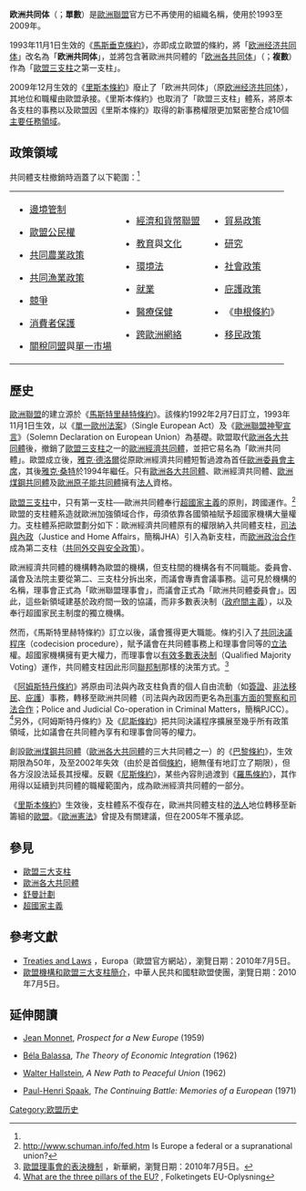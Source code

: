 {{distinguish2|包含「欧洲共同体」在內的「[[欧洲各共同体|欧洲各共同体]]」}}
{{Infobox
|above   = 歐洲共同體
|header1 = [[欧盟三支柱|欧盟三支柱]]
|data2 = <Center><imagemap>
File:Pillars of the European Union.svg|
rect 3 1 176 20 [[欧洲联盟|欧洲联盟]]
rect 65 42 115 170 [[共同外交与安全政策|共同外交与安全政策]]
rect 126 42 176 170 [[刑事領域警務與司法合作|刑事領域警務與司法合作]]
</imagemap></center>
|data3 = 構成[[欧洲联盟|欧洲联盟]]的三大支柱{{small|（可點按）}}
|data4 = <center>1993－2009 → [[欧洲联盟|歐盟]]</center>
|labelstyle   = background:#ddf;
|header5 = 組職歷史
|label6 = [[欧洲煤钢共同体|欧洲煤钢共同体]]
|data6 = 1952－2002
|label7 = [[欧洲经济共同体|欧洲经济共同体]]
|data7 = 1958－2009
|label8 = [[歐洲原子能共同體|歐洲原子能共同體]]
|data8 = 1958－
}}
{{EU-politics}}
'''欧洲共同体'''（{{lang-en|European Community}}；'''單數'''）是[[歐洲聯盟|歐洲聯盟]]官方已不再使用的組織名稱，使用於1993至2009年。

1993年11月1日生效的《[[馬斯垂克條約|馬斯垂克條約]]》，亦即成立歐盟的條約，將「[[欧洲经济共同体|欧洲经济共同体]]」改名為「'''欧洲共同体'''」，並將包含著歐洲共同體的「[[欧洲各共同体|欧洲各共同体]]」（{{lang-en|European Communities}}；'''複數'''）作為「[[歐盟三支柱|歐盟三支柱]]之第一支柱」。

2009年12月生效的《[[里斯本條約|里斯本條約]]》廢止了「欧洲共同体」（原[[欧洲经济共同体|欧洲经济共同体]]），其地位和職權由歐盟承接。《里斯本條約》也取消了「歐盟三支柱」體系，將原本各支柱的事務以及歐盟因《里斯本條約》取得的新事務權限更加緊密整合成10個[[歐盟主要任務領域|主要任務領域]]。

==政策領域==

{{see|歐盟三支柱}}

共同體支柱撤銷時涵蓋了以下範圍：<ref name="Folk"/>

{|

|-

| valign=top |

*[[邊境管制|邊境管制]]

*[[歐盟公民權|歐盟公民權]]

*[[共同農業政策|共同農業政策]]

*[[共同漁業政策|共同漁業政策]]

*[[歐洲共同體競爭法|競爭]]

*[[消費者保護|消費者保護]]

*[[關稅同盟|關稅同盟]]與[[單一市場|單一市場]]

| valign=top |

*[[經濟和貨幣聯盟|經濟和貨幣聯盟]]

*[[教育|教育]]與[[文化|文化]]

*[[環境法|環境法]]

*[[職業|就業]]

*[[醫療|醫療保健]]

*[[跨歐洲網絡|跨歐洲網絡]]

| valign=top |

*[[國際貿易|貿易政策]]

*[[研究|研究]] 

*[[社會政策|社會政策]]

*[[避難權|庇護政策]]

*《[[申根條約|申根條約]]》

*[[移民政策|移民政策]]

|}

==歷史==

{{EU history}}

[[歐洲聯盟|歐洲聯盟]]的建立源於《[[馬斯特里赫特條約|馬斯特里赫特條約]]》。該條約1992年2月7日訂立，1993年11月1日生效，以《[[單一歐州法案|單一歐州法案]]》（Single European Act）及《[[歐洲聯盟神聖宣言|歐洲聯盟神聖宣言]]》（Solemn Declaration on European Union）為基礎。歐盟取代[[歐洲各大共同體|歐洲各大共同體]]後，撤銷了[[歐盟三支柱|歐盟三支柱]]之一的[[歐洲經濟共同體|歐洲經濟共同體]]，並把它易名為「歐洲共同體」。歐盟成立後，[[雅克·德洛爾|雅克·德洛爾]]從原歐洲經濟共同體短暫過渡為首任[[歐洲委員會主席|歐洲委員會主席]]，其後[[雅克·桑特|雅克·桑特]]於1994年繼任。只有[[歐洲各大共同體|歐洲各大共同體]]、歐洲經濟共同體、[[歐洲煤鋼共同體|歐洲煤鋼共同體]]及[[歐洲原子能共同體|歐洲原子能共同體]]擁有[[法人|法人]]資格。

[[歐盟三支柱|歐盟三支柱]]中，只有第一支柱──歐洲共同體奉行[[超國家主義|超國家主義]]的原則，跨國運作。<ref>http://www.schuman.info/fed.htm {{Wayback|url=http://www.schuman.info/fed.htm |date=20100515174720 }} Is Europe a federal or a supranational union?</ref>歐盟的支柱體系造就歐洲加強領域合作，毋須依靠各國領袖賦予超國家機構大量權力。支柱體系把歐盟劃分如下：歐洲經濟共同體原有的權限納入共同體支柱，[[司法與內政|司法與內政]]（Justice and Home Affairs，簡稱JHA）引入為新支柱，而[[歐洲政治合作|歐洲政治合作]]成為第二支柱（[[共同外交與安全政策|共同外交與安全政策]]）。

歐洲經濟共同體的機構轉為歐盟的機構，但支柱間的機構各有不同職能。委員會、議會及法院主要從第二、三支柱分拆出來，而議會專責會議事務。這可見於機構的名稱，理事會正式為「歐洲聯盟理事會」，而議會正式為「歐洲共同體委員會」。因此，這些新領域建基於政府間一致的協議，而非多數表決制（[[政府間主義|政府間主義]]），以及奉行超國家民主制度的獨立機構。

然而，《馬斯特里赫特條約》訂立以後，議會獲得更大職能。條約引入了[[共同決議程序|共同決議程序]]（codecision procedure），賦予議會在共同體事務上和理事會同等的[[立法|立法]]權。超國家機構擁有更大權力，而理事會以[[有效多數表決制|有效多數表決制]]（Qualified Majority Voting）運作，共同體支柱因此形同[[聯邦制|聯邦制]]那樣的決策方式。<ref>[http://news.xinhuanet.com/ziliao/2003-12/15/content_1230712.htm 歐盟理事會的表決機制] {{Wayback|url=http://news.xinhuanet.com/ziliao/2003-12/15/content_1230712.htm |date=20090102154504 }}，新華網，瀏覽日期：2010年7月5日。</ref>

《[[阿姆斯特丹條約|阿姆斯特丹條約]]》將原由司法與內政支柱負責的個人自由流動（如[[簽證|簽證]]、[[非法移民|非法移民]]、[[避難權|庇護]]）事務，轉移至歐洲共同體（司法與內政因而更名為[[刑事方面的警察和司法合作|刑事方面的警察和司法合作]]；Police and Judicial Co-operation in Criminal Matters，簡稱PJCC）。<ref name="Folk">[http://www.eu-oplysningen.dk/euo_en/spsv/all/12/ What are the three pillars of the EU?] {{Wayback|url=http://www.eu-oplysningen.dk/euo_en/spsv/all/12/ |date=20100523080044 }}, Folketingets EU-Oplysning</ref>另外，《阿姆斯特丹條約》及《[[尼斯條約|尼斯條約]]》把共同決議程序擴展至幾乎所有政策領域，比如議會在共同體內享有和理事會同等的權力。

創設[[歐洲煤鋼共同體|歐洲煤鋼共同體]]（[[歐洲各大共同體|歐洲各大共同體]]的三大共同體之一）的《[[巴黎條約_(1951年)|巴黎條約]]》，生效期限為50年，及至2002年失效（由於是首個[[條約|條約]]，絕無僅有地訂立了期限），但各方沒設法延長其授權。反觀《[[尼斯條約|尼斯條約]]》，某些內容則過渡到《[[羅馬條約|羅馬條約]]》，其作用得以延續到共同體的職權範圍內，成為歐洲經濟共同體的一部分。

《[[里斯本條約|里斯本條約]]》生效後，支柱體系不復存在，歐洲共同體支柱的[[法人|法人]]地位轉移至新籌組的[[歐盟|歐盟]]。《[[歐洲憲法|歐洲憲法]]》曾提及有關建議，但在2005年不獲承認。

{{EU-timeline}}

==參見==
*[[歐盟三大支柱|歐盟三大支柱]]
*[[歐洲各大共同體|歐洲各大共同體]]
* [[舒曼計劃|舒曼計劃]]
* [[超國家主義|超國家主義]]

==參考文獻==

{{reflist}}
*[http://europa.eu/abc/treaties/index_en.htm Treaties and Laws] {{Wayback|url=http://europa.eu/abc/treaties/index_en.htm |date=20100502153235 }}，Europa（歐盟官方網站），瀏覽日期：2010年7月5日。
*[http://www.chinamission.be/chn/rsom/lmls/t286601.htm 歐盟機構和歐盟三大支柱簡介]{{dead link|date=2018年3月 |bot=InternetArchiveBot |fix-attempted=yes }}，中華人民共和國駐歐盟使團，瀏覽日期：2010年7月5日。

==延伸閱讀==

<div class="references-small">

* [[Jean_Monnet|Jean Monnet]], ''Prospect for a New Europe'' (1959)

* [[Béla_Balassa|Béla Balassa]], ''The Theory of Economic Integration'' (1962)

* [[Walter_Hallstein|Walter Hallstein]], ''A New Path to Peaceful Union'' (1962)

* [[Paul-Henri_Spaak|Paul-Henri Spaak]], ''The Continuing Battle: Memories of a European'' (1971)

</div>

{{Cold War}}
[[Category:欧盟历史|Category:欧盟历史]]